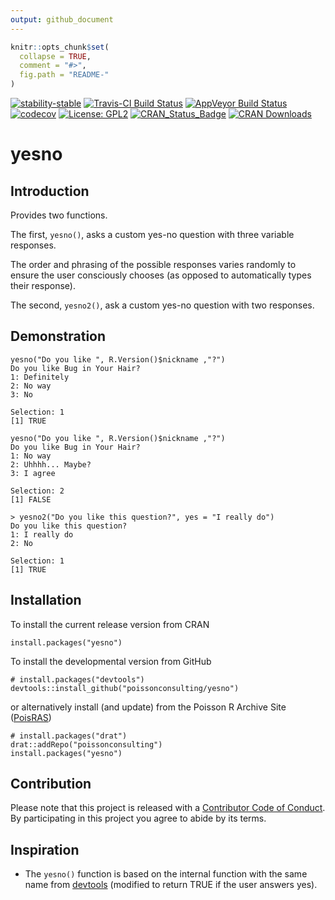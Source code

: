 ```yaml
---
output: github_document
---
```


<!-- README.md is generated from README.Rmd. Please edit that file -->

```r
knitr::opts_chunk$set(
  collapse = TRUE,
  comment = "#>",
  fig.path = "README-"
)
```

[![stability-stable](https://img.shields.io/badge/stability-stable-green.svg)](https://github.com/joethorley/stability-badges#stable)
[![Travis-CI Build Status](https://travis-ci.org/poissonconsulting/yesno.svg?branch=master)](https://travis-ci.org/poissonconsulting/yesno)
[![AppVeyor Build Status](https://ci.appveyor.com/api/projects/status/github/poissonconsulting/yesno?branch=master&svg=true)](https://ci.appveyor.com/project/poissonconsulting/yesno)
[![codecov](https://codecov.io/gh/poissonconsulting/yesno/branch/master/graph/badge.svg)](https://codecov.io/gh/poissonconsulting/yesno)
[![License: GPL2](https://img.shields.io/badge/License-GPL2-blue.svg)](https://www.gnu.org/licenses/old-licenses/gpl-2.0.en.html)
[![CRAN_Status_Badge](http://www.r-pkg.org/badges/version/yesno)](https://cran.r-project.org/package=yesno)
[![CRAN Downloads](http://cranlogs.r-pkg.org/badges/grand-total/yesno)](https://cran.r-project.org/package=yesno)

# yesno

## Introduction

Provides two functions. 

The first, `yesno()`, asks a custom yes-no question with three variable responses.

The order and phrasing of the possible responses varies randomly to ensure the user consciously chooses (as opposed to automatically types their response).

The second, `yesno2()`, ask a custom yes-no question with two responses.

## Demonstration

```
yesno("Do you like ", R.Version()$nickname ,"?")
Do you like Bug in Your Hair?
1: Definitely
2: No way
3: No

Selection: 1
[1] TRUE

yesno("Do you like ", R.Version()$nickname ,"?")
Do you like Bug in Your Hair?
1: No way
2: Uhhhh... Maybe?
3: I agree

Selection: 2
[1] FALSE

> yesno2("Do you like this question?", yes = "I really do")
Do you like this question?
1: I really do
2: No

Selection: 1
[1] TRUE
```

## Installation

To install the current release version from CRAN
```
install.packages("yesno")
```

To install the developmental version from GitHub
```
# install.packages("devtools")
devtools::install_github("poissonconsulting/yesno")
```
or alternatively install (and update) from the Poisson R Archive Site ([PoisRAS](https://github.com/poissonconsulting/drat))
```
# install.packages("drat")
drat::addRepo("poissonconsulting")
install.packages("yesno")
```

## Contribution

Please note that this project is released with a [Contributor Code of Conduct](CONDUCT.md). 
By participating in this project you agree to abide by its terms.

## Inspiration

- The `yesno()` function is based on the internal function with the same name from [devtools](https://github.com/hadley/devtools) (modified to return TRUE if the user answers yes).

